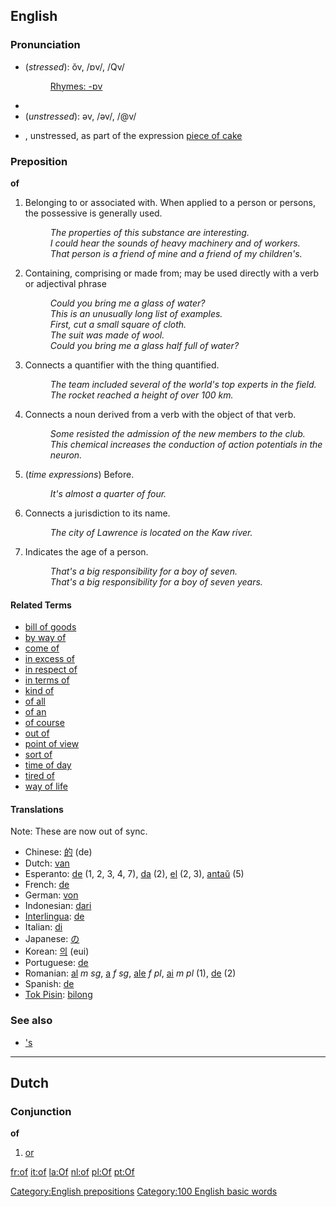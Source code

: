 ==English==
===Pronunciation===
*(''stressed''): ŏv, /ɒv/, /Qv/
*:[[Rhymes:English:-ɒv|Rhymes: -ɒv]]
*{{audio|en-us-of.ogg|Audio (US)}}
*(''unstressed''): əv, /əv/, /@v/
*{{audio|en-us-piece_of_cake.ogg|Audio (US)}}, unstressed, as part of the expression [[piece of cake]]
<!-- unstressed syllables can't carry a rhyme -->

===Preposition===
'''of'''

<!-- Please think twice before trimming down the list of examples.  I'm trying to avoid a huge list of nearly similar senses and instead directly illustrate various constructions that might not be obvious to a non-native speaker.  See the talk page for a more detailed (but still incomplete) breakdown --dmh -->
# Belonging to or associated with.  When applied to a person or persons, the possessive is generally used.
#: ''The properties of this substance are interesting.'' <!-- Belonging to (better example?) -->
#: ''I could hear the sounds of heavy machinery and of workers.'' <!-- Associated with -->
#: ''That person is a friend of mine and a friend of my children's.'' <!-- possessive -->
# Containing, comprising or made from; may be used directly with a verb or adjectival phrase
#: ''Could you bring me a glass of water?'' <!-- containing -->
#: ''This is an unusually long list of examples.'' <!-- comprising (not physically containing) -->
#: ''First, cut a small square of cloth.'' <!-- made from -->
#: ''The suit was made of wool.'' <!-- used directly with verb -->
#: ''Could you bring me a glass half full of water?'' <!-- used with adjectival phrase -->
# Connects a quantifier with the thing quantified.
#: ''The team included several of the world's top experts in the field.'' <!-- quantifier of quantified -->
#: ''The rocket reached a height of over 100 km.'' <!-- quantified of quantifier -->
# Connects a noun derived from a verb with the object of that verb.
#: ''Some resisted the admission of the new members to the club.''
#: ''This chemical increases the conduction of action potentials in the neuron.''
# (''time expressions'') Before.
#: ''It's almost a quarter of four.''
# Connects a jurisdiction to its name.
#: ''The city of Lawrence is located on the Kaw river.''
# Indicates the age of a person.
#: ''That's a big responsibility for a boy of seven.'' <!-- ''years'' may be left implicit (as with ages in general) -->
#: ''That's a big responsibility for a boy of seven years.''

====Related Terms====
*[[bill of goods]]
*[[by way of]]
*[[come of]]
*[[in excess of]]
*[[in respect of]]
*[[in terms of]]
*[[kind of]]
*[[of all]]
*[[of an]]
*[[of course]]
*[[out of]]
*[[point of view]]
*[[sort of]]
*[[time of day]]
*[[tired of]]
*[[way of life]]

====Translations====
Note: These are now out of sync.

*Chinese: [[的]] (de)
*Dutch: [[van]]
*Esperanto: [[de]] (1, 2, 3, 4, 7), [[da]] (2), [[el]] (2, 3), [[antaŭ]] (5)
*French: [[de#French|de]]
*German: [[von]]
*Indonesian: [[dari]]
*[[Interlingua]]: [[de]]
*Italian: [[di]]
*Japanese: [[の]] 
*Korean: [[의]] (eui)
*Portuguese: [[de]]
*Romanian: [[al]] ''m sg'', [[a]] ''f sg'', [[ale]] ''f pl'', [[ai]] ''m pl'' (1), [[de]] (2)
*Spanish: [[de#Spanish|de]]
*[[Tok Pisin]]: [[bilong]]

===See also===
*[['s]]

----

==Dutch==
===Conjunction===
'''of'''

# [[or]]

[[Category:English prepositions]]
[[Category:100 English basic words]]

[[fr:of]]
[[it:of]]
[[la:Of]]
[[nl:of]]
[[pl:Of]]
[[pt:Of]]